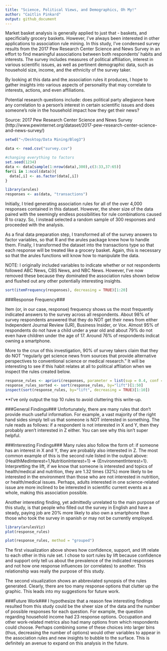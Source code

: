 ```yaml
---
title: "Science, Political Views, and Demographics, Oh My!"
author: "Caitlin Pinkard"
output: github_document
---
```


Market basket analysis is generally applied to just that - baskets, and specificially grocery baskets. However, I've always been interested in other applications to association rule mining. In this study, I've condensed survey results from the 2017 Pew Research Center Science and News Survey in an effort to find meaningful associations between both respondents' habits and interests. The survey includes measures of political affiliation, interest in various scientific issues, as well as pertinent demographic data, such as household size, income, and the ethnicity of the survey taker.

By looking at this data and the association rules it produces, I hope to gather insights into various aspects of personality that may correlate to interests, actions, and even affiliations.

Potential research questions include: does political party allegiance have any correlation to a person's interest in certain scientific issues and does someone's role in the household impact how they get their news?

Source: 2017 Pew Research Center Science and News Survey (http://www.pewinternet.org/dataset/2017-pew-research-center-science-and-news-survey/)


```r
setwd("~/Desktop/Data Mining/Blog3")

data <- read.csv("survey.csv")

#changing everything to factors
set.seed(1234)
data <- data[sample(1:nrow(data),300),c(3:33,37:65)]
for(i in 1:ncol(data)){
  data[,i] <- as.factor(data[,i])
}

library(arules)
responses <- as(data, "transactions")
```

Initially, I tried generating association rules for all of the over 4,000 responses contained in this dataset. However, the sheer size of the data paired with the seemingly endless possibilities for rule combinations caused R to crazy. So, I instead selected a random sample of 300 responses and proceeded with the analysis.

As a final data preparation step, I transformed all of the survey answers to factor variables, so that R and the arules package knew how to handle them. Finally, I transformed the dataset into the transactions type so that each response will be treated like a grocery basket. Again, this is necessary so that the arules functions will know how to manipulate the data.

NOTE: I originally included variables to indicate whether or not respondents followed ABC News, CBS News, and NBC News. However, I've now removed these because they dominated the association rules shown below and flushed out any other potentially interesting insights.

```r
sort(itemFrequency(responses), decreasing = TRUE)[1:20]
```

###Response Frequency###

Item (or, in our case, response) frequency shows us the most frequently indicated answers to the survey across all respondents. 
About 98% of survey respondents answered that they do NOT get their news from either Independent Journal Review (IJR), Business Insider, or Vox. 
Almost 95% of respondents do not have a child under a year old and about 79% do not even have children under the age of 17.
Around 76% of respondents indicat owning a smartphone.

More to the crux of this investigation, 90% of survey takers claim that they do NOT "regularly get science news from sources that provide alternative perspectives to conventional science or medical research." It will be interesting to see if this habit relates at all to political affilation when we inspect the rules created below.


```r
response_rules <- apriori(responses, parameter = list(sup = 0.4, conf = 0.6, target="rules", minlen=2, maxlen=3))
response_rules_sorted <- sort(response_rules, by="lift")[1:50]
inspect(sort(response_rules, by="lift", decreasing = TRUE)[1:10])
```

**I've only output the top 10 rules to avoid cluttering this write-up.

###General Findings###
Unfortunately, there are many rules that don't provide much useful information. For example, a vast majority of the right hand sides simply tell us that someone is NOT interested in something. The rule reads as follows: if a respondent is not interested in X and Y, then they probably aren't interested in Z either. You can see why this isn't super helpful.


###Interesting Findings###
Many rules also follow the form of: if someone has an interest in X and Y, they are probably also interested in Z. The most common example of this is the second rule listed in the output above: {HealthMedInterest=1,NutritionInterest=1} => {EnvironmentInterest=1}. Interpretting the lift, if we know that someone is interested and topics of health/medical and nutrition, they are 1.32 times (32%) more likely to be interested in the environment than those who are not interested in nutrition, or health/medical issues. Perhaps, adults interested in one science-related issue are more inclined to be interested in scientific current events as a whole, making this association possible.

Another interesting finding, yet admittedly unrelated to the main purpose of this study, is that people who filled out the survey in English and have a steady, paying job are 20% more likely to also own a smartphone than those who took the survey in spanish or may not be currently employed.


```r
library(arulesViz)
plot(response_rules)

plot(response_rules, method = "grouped")
```

The first visualization above shows how confidence, support, and lift relate to each other in this rule set. I chose to sort rules by lift because confidence and support only tell us about the prevalence of the indicated responses and not how one response influences (or correlates) to another. This relationship was really the purpose of this study.

The second visualization shows an abbreviated synopsis of the rules generated. Clearly, there are too many response options that clutter up the graphic. This leads into my suggestions for future work.


###Future Work###
I hypothesize that a reason few interesting findings resulted from this study could be the sheer size of the data and the number of possible responses for each question. For example, the question regarding household income had 23 response options. Occupation and other work-related metrics also had many options from which respondents could choose. Perhaps combining some of these choices into larger bins (thus, decreasing the number of options) would other variables to appear in the association rules and new insights to bubble to the surface. This is definitely an avenue to expand on this analysis in the future.